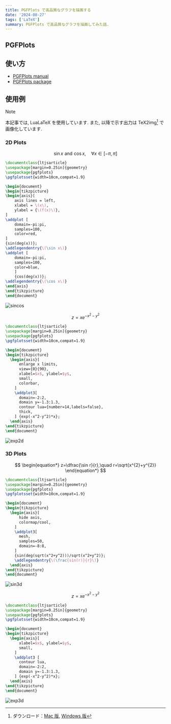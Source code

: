 ```yaml
---
title: PGFPlots で高品質なグラフを描画する
date: '2024-08-27'
tags: ['LaTeX']
summary: PGFPlots で高品質なグラフを描画してみた話.
---
```


## PGFPlots

## 使い方

- [PGFPlots manual](https://ftp.kddilabs.jp/CTAN/graphics/pgf/contrib/pgfplots/doc/pgfplots.pdf)
- [PGFPlots package](https://sharelatex-wiki-cdn-671420.c.cdn77.org/learn/latex/Pgfplots_package)

## 使用例

> [!NOTE]
> 本記事では, LuaLaTeX を使用しています.
> また, 以降で示す出力は TeX2img[^1] で画像化しています. 

### 2D Plots

$$
\begin{equation*}
\sin x \, \, \text{and} \, \, \cos x , \quad \forall x \in [-\pi, \pi]
\end{equation*}
$$

```latex
\documentclass{ltjsarticle}
\usepackage[margin=0.25in]{geometry}
\usepackage{pgfplots}
\pgfplotsset{width=10cm,compat=1.9}

\begin{document}
\begin{tikzpicture}
\begin{axis}[
    axis lines = left,
    xlabel = \(x\),
    ylabel = {\(f(x)\)},
]
\addplot [
    domain=-pi:pi, 
    samples=100, 
    color=red,
]
{sin(deg(x))};
\addlegendentry{\(\sin x\)}
\addplot [
    domain=-pi:pi, 
    samples=100, 
    color=blue,
    ]
    {cos(deg(x))};
\addlegendentry{\(\cos x\)}
\end{axis}
\end{tikzpicture}
\end{document}
```

![sincos](/static/images/latex/sincos.png)

$$
\begin{equation*}
z=xe^{-x^{2}-y^{2}}
\end{equation*}
$$

```latex
\documentclass{ltjsarticle}
\usepackage[margin=0.25in]{geometry}
\usepackage{pgfplots}
\pgfplotsset{width=10cm,compat=1.9}

\begin{document}
\begin{tikzpicture}
  \begin{axis}[
      enlarge x limits,
      view={0}{90},
      xlabel=$x$, ylabel=$y$,
      small,
      colorbar,
    ]
    \addplot3[
      domain=-2:2,
      domain y=-1.3:1.3,
      contour lua={number=14,labels=false},
      thick,
    ] {exp(-x^2-y^2)*x};
  \end{axis}
\end{tikzpicture}
\end{document}
```

![exp2d](/static/images/latex/exp2d.png)

### 3D Plots

$$
\begin{equation*}
z=\dfrac{\sin r}{r},\quad r=\sqrt{x^{2}+y^{2}}
\end{equation*}
$$

```latex
\documentclass{ltjsarticle}
\usepackage[margin=0.25in]{geometry}
\usepackage{pgfplots}
\pgfplotsset{width=10cm,compat=1.9}

\begin{document}
\begin{tikzpicture}
  \begin{axis}[
      hide axis,
      colormap/cool,
    ]
    \addplot3[
      mesh,
      samples=50,
      domain=-8:8,
    ]
    {sin(deg(sqrt(x^2+y^2)))/sqrt(x^2+y^2)};
    \addlegendentry{\(\frac{sin(r)}{r}\)}
  \end{axis}
\end{tikzpicture}
\end{document}
```

![sin3d](/static/images/latex/sin3d.png)

$$
\begin{equation*}
z=xe^{-x^{2}-y^{2}}
\end{equation*}
$$

```latex
\documentclass{ltjsarticle}
\usepackage[margin=0.25in]{geometry}
\usepackage{pgfplots}
\pgfplotsset{width=10cm,compat=1.9}

\begin{document}
\begin{tikzpicture}
  \begin{axis}[
      xlabel=$x$, ylabel=$y$,
      small,
    ]
    \addplot3 [
      contour lua,
      domain=-2:2,
      domain y=-1.3:1.3,
    ] {exp(-x^2-y^2)*x};
  \end{axis}
\end{tikzpicture}
\end{document}
```

![exp3d](/static/images/latex/exp3d.png)

[^1]: ダウンロード：[Mac 版](https://tex2img.tech/), [Windows 版](https://www.ms.u-tokyo.ac.jp/~abenori/soft/#TEX2IMG)